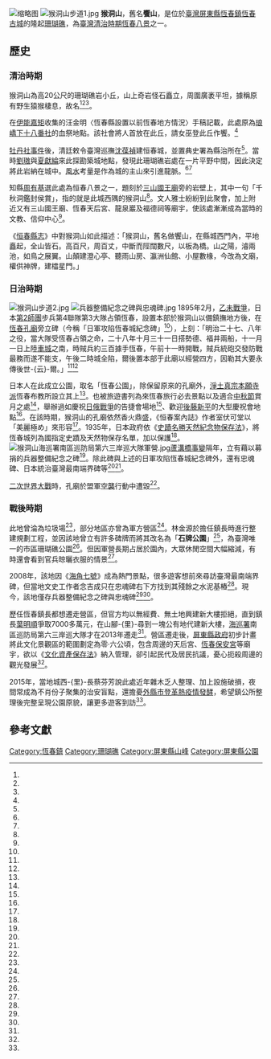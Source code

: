 {{distinguish|頂猴洞山}}
{{coord|22|00|15.1|N|120|44|33.9|E|scale:50000|display=title}}
{{Infobox park
|park        = 恆春鎮石牌公園
|image       = 猴洞山山腳.jpg
|image size  = 250px
|alt         = 
|caption     = 猴洞山山腳
|type        = 珊瑚礁公園
|location    = {{ROC-TW}}[[屏東縣|屏東縣]][[恆春鎮|恆春鎮]][[恆春古城|恆春古城]]
|coordinates = 
|size        = 
|opened      =全天開放
|operator    = 恆春鎮公所
|visitors    = 
|status      = 
|website     =
}}{{Quote box| align = right | quoted = true | bgcolor = #B9F6AF|  title= 〈猴洞仙居〉| quote =<div style="text-align: right;">鍾天佑</div>同儕小約上層巒，仙洞玲瓏仔細看；<BR/>避俗尚須無俗客，偷閒應許得閒官。<BR/>披風陡覺襟期爽，賞月偏教眼界寬；<BR/>最好澄心亭畔望，嫏嬛不讓此山觀。 |source =<div style="text-align: right;">《恒春縣志》</div>}}
[[File:恆春公園.jpg|缩略图]]
[[File:猴洞山步道1.jpg|thumb]]
'''猴洞山'''，舊名'''饗山'''，是位於[[臺灣|臺灣]][[屏東縣|屏東縣]][[恆春鎮|恆春鎮]][[恆春古城|恆春古城]]的隆起[[珊瑚礁|珊瑚礁]]，為[[臺灣清治時期|臺灣清治時期]][[恆春八景|恆春八景]]之一。

==歷史==
===清治時期===
猴洞山為高20公尺的珊瑚礁岩小丘，山上奇岩怪石矗立，周圍廣袤平坦，據稱原有野生猿猴棲息，故名<ref name="江海" /><ref name="蔡宗憲" /><ref name="潘建志" />。

在[[伊能嘉矩|伊能嘉矩]]收集的汪金明〈恆春縣設置以前恆春地方情況〉手稿記載，此處原為[[瑯嶠十八社|琅嶠下十八番社]]的血祭地點。該社會將人首放在此丘，請女巫登此丘作饗。<ref name="汪金明" />

[[牡丹社事件|牡丹社事件]]後，清廷敕令臺灣巡撫[[沈葆禎|沈葆禎]]建恒春城，並置典史署為縣治所在<ref name="江海" />。當時[[劉璈|劉璈]]與[[夏獻綸|夏獻綸]]來此探勘築城地點，發現此珊瑚礁岩處在一片平野中間，因此決定將此岩納在城中。[[風水|風水]]考量是作為城的主山來引進龍脈。<ref name="堀込憲二" /><ref name="張達智" />

知縣[[周有基|周有基]]選此處為恒春八景之一，題刻於[[恆春鎮廣寧宮|三山國王廟]]旁的岩壁上，其中一句「千秋洞鑑封侯賞」，指的就是此城西隅的猴洞山<ref name="江海"/>。文人雅士紛紛到此聚會，加上附近又有三山國王廟、恆春天后宮、龍泉巖及福德祠等廟宇，使該處漸漸成為當時的文教、信仰中心<ref name="屏東觀光"/>。

《[[恒春縣志|恒春縣志]]》中對猴洞山如此描述：「猴洞山，舊名做饗山，在縣城西門內，平地矗起，全山皆石。高百尺，周百丈，中斷而陘闊數尺，以板為橋。山之陽，濬兩池，如鳥之展翼。山顛建澄心亭、聽雨山房、瀛洲仙館、小屋數椽，今改為文廟，權供神牌，建櫺星門。」

===日治時期===
[[File:猴洞山步道2.jpg|thumb]]
[[File:兵器整備紀念之碑與忠魂碑.jpg|thumb]]
1895年2月，[[乙未戰爭|乙未戰爭]]，日本[[第2師團|第2師團]]步兵第4聯隊第3大隊占領恆春，設置本部於猴洞山以備鎮撫地方後，在[[恆春孔廟|恆春孔廟]]旁立碑（今稱「日軍攻陷恆春城紀念碑」<ref name="屏東觀光"/>），上刻：「明治二十七、八年之役，當大隊受恆春占領之命，二十八年十月三十一日搭勢德、福井兩船，十一月一日上陸[[車城鄉_(臺灣)|車城]]之南，時賊兵約三百據手恆春，午前十一時開戰，賊兵統砲交發防戰最務而遂不能支，午後二時城全陷，爾後置本部于此廟以經營四方，因勒其大要永傳後世-{云}-爾。」<ref name="江海"/><ref name="室伏可堂"/>

日本人在此成立公園，取名「恆春公園」，除保留原來的孔廟外，[[淨土真宗本願寺派|淨土真宗本願寺派]]恆春布教所設立其上<ref name="江海"/>。也被旅遊書列為來恆春旅行必去景點以及適合[[中秋節|中秋節]]賞月之處<ref name="室伏可堂"/>，舉辦過如慶祝[[日俄戰爭|日俄戰爭]]的告捷會場地<ref name="恆春短訊"/>、歡迎[[後藤新平|後藤新平]]的大型慶祝會地點<ref name="隨行記事"/>。在該時期，猴洞山的孔廟依然香火鼎盛，《恒春案內誌》作者室伏可堂以「美麗極め」來形容<ref name="室伏可堂"/>。1935年，日本政府依《[[史蹟名勝天然紀念物保存法|史蹟名勝天然紀念物保存法]]》，將恆春城列為國指定史蹟及天然物保存名單，加以保護<ref name="李汾陽"/>。
[[File:猴洞山海巡署南區巡防局第六三岸巡大隊軍營.jpg|thumb]][[蘆溝橋事變|蘆溝橋事變]]隔年，立有藉以募捐的兵器整備紀念之碑<ref name="張達智"/>。除此碑與上述的日軍攻陷恆春城紀念碑外，還有忠魂碑、日本統治臺灣最南端界碑等<ref name="屏東觀光"/><ref name="宋耀光" />。

[[二次世界大戰|二次世界大戰]]時，孔廟於盟軍[[屏東空襲|空襲]]行動中遭毀<ref name="蔡宗憲3"/>。

===戰後時期===
此地曾淪為垃圾場<ref name="張達智"/>，部分地區亦曾為軍方營區<ref name="潘建志"/>。林金源於擔任鎮長時進行整建規劃工程，並因該地曾立有許多碑牌而將其改名為「'''石牌公園'''」<ref name="張達智"/>，為臺灣唯一的市區珊瑚礁公園<ref name="屏東觀光"/>。但因軍營長期占居於園內，大眾休閒空間大幅縮減，有時還會看到官兵晾曬衣服的情景<ref name="潘建志"/>。

2008年，該地因《[[海角七號|海角七號]]》成為熱門景點，很多遊客想前來尋訪臺灣最南端界碑，但當地文史工作者念吉成只在忠魂碑右下方找到其殘餘之水泥基樁<ref name="宋耀光" />。現今，該地僅存兵器整備紀念之碑與忠魂碑<ref name="江海"/><ref name="蔡宗憲"/>。

歷任恆春鎮長都想遷走營區，但官方均以無經費、無土地興建新大樓拒絕，直到鎮長[[葉明順|葉明順]]爭取7000多萬元，在山腳-{里}-尋到一塊公有地代建新大樓，[[海巡署|海巡署]]南區巡防局第六三岸巡大隊才在2013年遷走<ref name="潘建志"/>。營區遷走後，[[屏東縣政府|屏東縣政府]]初步計畫將此文化景觀區的範圍劃定為零‧六公頃，包含周邊的天后宮、[[恆春保安宮|恆春保安宮]]等廟宇，欲以《[[文化資產保存法|文化資產保存法]]》納入管理，卻引起民代及居民抗議，憂心扼殺周邊的觀光發展<ref name="蔡宗憲2"/>。

2015年，當地城西-{里}-長蔡芬芳說此處近年雜木乏人整理、加上設施破損，夜間常成為不肖份子聚集的治安盲點，還擔憂[[2015年臺南市登革熱疫情|外縣市登革熱疫情發酵]]，希望鎮公所整理後完整呈現公園原貌，讓更多遊客到訪<ref name="蔡宗憲"/>。

== 參考文獻 ==
{{reflist|2|refs=

<ref name="屏東觀光">{{Cite web|url=http://i-pingtung.com/zh-tw/Attractions/Detail/143/%E6%81%86%E6%98%A5%E7%9F%B3%E7%89%8C%E5%85%AC%E5%9C%92|title=恆春石牌公園|author=|language=zh-tw|publisher=屏東觀光旅遊網|date=|accessdate=2016-05-26|archiveurl=https://web.archive.org/web/20160623084157/http://i-pingtung.com/zh-tw/Attractions/Detail/143/%E6%81%86%E6%98%A5%E7%9F%B3%E7%89%8C%E5%85%AC%E5%9C%92|archivedate=2016-06-23|deadurl=yes}}</ref>

<ref name="張達智">{{Cite news|url=http://www.cdnews.com.tw/cdnews_site/docDetail.jsp?coluid=124&docid=100755514|title=恆春300年鐵色開花　遊客賞花雨需及時|author=張達智|language=zh-tw|publisher=《中央日報》|date=2009-09-05|accessdate=2016-05-26|archive-url=https://web.archive.org/web/20160701003020/http://www.cdnews.com.tw/cdnews_site/docDetail.jsp?coluid=124&docid=100755514|archive-date=2016-07-01|dead-url=yes}}</ref>

<ref name="恆春短訊">{{Cite news|url=|title=恆春短訊|author=|language=zh-tw|publisher=《臺灣日日新報》|date=1904-05-25|accessdate=}}</ref>

<ref name="隨行記事">{{Cite news|url=|title=隨行記事|author=|language=zh-tw|publisher=《臺灣日日新報》|date=1904-10-22|3accessdate=}}</ref>

<ref name="汪金明">{{cite book |author=汪金明|chapter=〈恆春縣設置以前恆春地方情況〉|title=《臺灣地理資料：新竹、苗栗、 台中、彰化、嘉義、台南、鳳山、恆春》|date=1926|publisher=|location=臺灣|language=zh-tw|isbn=}}</ref>

<ref name="堀込憲二">{{cite journal |author=堀込憲二|title=〈清朝時代台灣恆春縣的風水：以方志及實地勘測為中心〉|journal=《建築學刊》|issue=第8期|date=1986-04|publisher=臺灣建築學會|location=台灣|language=zh-tw}}</ref>

<ref name="室伏可堂">{{cite book |author=室伏可堂|chapter=〈恆春公園(名勝の二)〉|title=《恒春案內誌》|date=1926|publisher=明華社|location=臺灣|language=ja|isbn=}}</ref>

<ref name="李汾陽">{{cite book |author=李汾陽|chapter=〈日治時期的文化資產保存及法規〉|title=《文化資產概論》|date=2010-07-01|publisher=秀威資訊|location=臺灣|language=zh-tw |isbn=9789862215258}}</ref>

<ref name="宋耀光">{{Cite news|url=|title=日治時代 國境之南地標只剩基樁|author=宋耀光|language=zh-tw|publisher=《聯合報》|date=2008-12-28|accessdate=}}</ref>

<ref name="蔡宗憲3">{{Cite news|url=http://news.ltn.com.tw/news/local/paper/338792|title=〈南部〉恆春孔廟遺址 致遠師生認養|author=蔡宗憲|language=zh-tw|publisher=《自由時報》|date=2009-09-28|accessdate=2016-05-26|archive-date=2019-05-16|archive-url=https://web.archive.org/web/20190516033558/https://news.ltn.com.tw/news/local/paper/338792|dead-url=no}}</ref>

<ref name="江海">{{cite book |author=江海|chapter=〈猴洞山公園〉|title=《屏東舊夢：從老照片看老屏東》|date=2005-01-01|publisher=屏東縣政府文化局|location=臺灣|language=zh-tw|isbn=9789570178418}}</ref>

<ref name="蔡宗憲2">{{Cite news|url=http://news.ltn.com.tw/news/local/paper/575975|title=〈南部〉石牌公園亂修 恆春人砲轟|author=蔡宗憲|language=zh-tw|publisher=《自由時報》|date=2012-04-14|accessdate=2016-05-26|archive-date=2019-06-14|archive-url=https://web.archive.org/web/20190614223903/https://news.ltn.com.tw/news/local/paper/575975|dead-url=no}}</ref>

<ref name="蔡宗憲">{{Cite news|url=http://news.ltn.com.tw/news/life/breakingnews/1436427|title=防蚊砍樹！歷史景點變光禿禿|author=蔡宗憲|language=zh-tw|publisher=《自由時報》|date=2015-09-27|accessdate=2016-05-26|archive-date=2018-12-07|archive-url=https://web.archive.org/web/20181207072723/http://news.ltn.com.tw/news/life/breakingnews/1436427|dead-url=no}}</ref>

<ref name="潘建志">{{Cite news|url=http://www.chinatimes.com/newspapers/20131123000514-260107|title=恆春海巡搬新家 舊營區變公園|author=潘建志|language=zh-tw|publisher=《中國時報》|date=2013-11-23|accessdate=2016-05-26|archive-date=2019-06-18|archive-url=https://web.archive.org/web/20190618004523/https://www.chinatimes.com/newspapers/20131123000514-260107|dead-url=no}}</ref>

}}
{{commonscat|Hengchun ShiPai Park}}
[[Category:恆春鎮|Category:恆春鎮]]
[[Category:珊瑚礁|Category:珊瑚礁]]
[[Category:屏東縣山峰|Category:屏東縣山峰]]
[[Category:屏東縣公園|Category:屏東縣公園]]